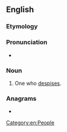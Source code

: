 ==English==

===Etymology===
{{suffix|en|despise|er}}

===Pronunciation===
* {{rhymes|en|aɪzə(ɹ)|s=3}}

===Noun===
{{en-noun}}

# One who [[despise]]s.

===Anagrams===
* {{anagrams|en|a=deeiprss|Perseids|disperse|perseids|presides}}

[[Category:en:People]]